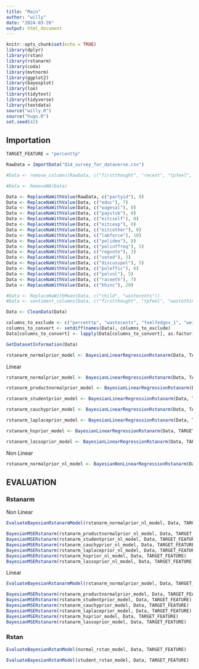 ```yaml
---
title: "Main"
author: "willy"
date: "2024-03-20"
output: html_document
---
```


```r
knitr::opts_chunk$set(echo = TRUE)
library(dplyr)
library(rstan)
library(rstanarm)
library(coda)
library(mvtnorm)
library(ggplot2)
library(bayesplot)
library(loo)
library(tidytext)
library(tidyverse)
library(textdata)
source("willy.R")
source("hugo.R")
set.seed(42)
```

## Importation

```r
TARGET_FEATURE = "percenttp"

RawData = ImportData("Q14_survey_for_dataverse.csv")
```


```r
#Data <- remove_columns(RawData, c("firstthought", "recent", "tpfeel", "biggest", "paystub", "depend", "glad", "upset", "benefit", "wastethink","eitcexp", "eitcthink"))

#Data <- RemoveNA(Data)

Data <- ReplaceNaWithValue(RawData, c("partyid"), 9)
Data <- ReplaceNaWithValue(Data, c("educ"), 7)
Data <- ReplaceNaWithValue(Data, c("wagesal"), 0)
Data <- ReplaceNaWithValue(Data, c("paystub"), 0)
Data <- ReplaceNaWithValue(Data, c("eitcself"), 0)
Data <- ReplaceNaWithValue(Data, c("eitcexp"), 0)
Data <- ReplaceNaWithValue(Data, c("eitcother"), 0)
Data <- ReplaceNaWithValue(Data, c("labforce"), 10)
Data <- ReplaceNaWithValue(Data, c("polideo"), 8)
Data <- ReplaceNaWithValue(Data, c("polinffreq"), 5)
Data <- ReplaceNaWithValue(Data, c("regvote"), 3)
Data <- ReplaceNaWithValue(Data, c("voted"), 3)
Data <- ReplaceNaWithValue(Data, c("discusspol"), 5)
Data <- ReplaceNaWithValue(Data, c("poleffic"), 6)
Data <- ReplaceNaWithValue(Data, c("polvol"), 5)
Data <- ReplaceNaWithValue(Data, c("raceeth"), 7)
Data <- ReplaceNaWithValue(Data, c("hhinc"), 20)

#Data <- ReplaceNaWithMean(Data, c("child", "wastecents"))
#Data <- sentiment_columns(Data, c("firstthought", "tpfeel", "wastethink", "recent"))

Data <- CleanData(Data)

columns_to_exclude <- c("percenttp", "wastecents", "feelfedgov_1", "weightvec")
columns_to_convert <- setdiff(names(Data), columns_to_exclude)
Data[columns_to_convert] <- lapply(Data[columns_to_convert], as.factor)

GetDatasetInformation(Data)
```


```r
rstanarm_normalprior_model <- BayesianLinearRegressionRstanarm(Data, TARGET_FEATURE, prior = normal(location = 0), prior_intercept = normal(location = 0))
```



Linear 

```r
rstanarm_normalprior_model <- BayesianLinearRegressionRstanarm(Data, TARGET_FEATURE, prior = normal(location = 0), prior_intercept = normal(location = 0))

rstanarm_productnormalprior_model <- BayesianLinearRegressionRstanarm(Data, TARGET_FEATURE, prior = product_normal(df = 2, location = 0, scale = 1), prior_intercept = normal(location = 0))

rstanarm_studentprior_model <- BayesianLinearRegressionRstanarm(Data, TARGET_FEATURE, prior = student_t(df = 1, location = 0), prior_intercept = normal(location = 0))

rstanarm_cauchyprior_model <- BayesianLinearRegressionRstanarm(Data, TARGET_FEATURE, prior = cauchy(location = 0), prior_intercept = normal(location = 0))

rstanarm_laplaceprior_model <- BayesianLinearRegressionRstanarm(Data, TARGET_FEATURE, prior = laplace(location = 0), prior_intercept = normal(location = 0))

rstanarm_hsprior_model <- BayesianLinearRegressionRstanarm(Data, TARGET_FEATURE, prior = hs(df = 1, global_df = 1, global_scale = 0.01, slab_df = 4, slab_scale = 2.5), prior_intercept = normal(location = 0))

rstanarm_lassoprior_model <- BayesianLinearRegressionRstanarm(Data, TARGET_FEATURE, prior = lasso(df = 1, location = 0), prior_intercept = normal(location = 0))

```

Non Linear

```r
rstanarm_normalprior_nl_model <- BayesianNonLinearRegressionRstanarm(Data, TARGET_FEATURE, prior = normal(location = 0), prior_intercept = normal(location = 0), iter = 200, chain = 4)
```

## EVALUATION

### Rstanarm

Non Linear

```r
EvaluateBayesianRstanarmModel(rstanarm_normalprior_nl_model, Data, TARGET_FEATURE)
```

```r
BayesianMSERstanarm(rstanarm_productnormalprior_nl_model, Data, TARGET_FEATURE)
BayesianMSERstanarm(rstanarm_studentprior_nl_model, Data, TARGET_FEATURE)
BayesianMSERstanarm(rstanarm_cauchyprior_nl_model, Data, TARGET_FEATURE)
BayesianMSERstanarm(rstanarm_laplaceprior_nl_model, Data, TARGET_FEATURE)
BayesianMSERstanarm(rstanarm_hsprior_nl_model, Data, TARGET_FEATURE)
BayesianMSERstanarm(rstanarm_lassoprior_nl_model, Data, TARGET_FEATURE)
```

Linear

```r
EvaluateBayesianRstanarmModel(rstanarm_normalprior_model, Data, TARGET_FEATURE)
```

```r
BayesianMSERstanarm(rstanarm_productnormalprior_model, Data, TARGET_FEATURE)
BayesianMSERstanarm(rstanarm_studentprior_model, Data, TARGET_FEATURE)
BayesianMSERstanarm(rstanarm_cauchyprior_model, Data, TARGET_FEATURE)
BayesianMSERstanarm(rstanarm_laplaceprior_model, Data, TARGET_FEATURE)
BayesianMSERstanarm(rstanarm_hsprior_model, Data, TARGET_FEATURE)
BayesianMSERstanarm(rstanarm_lassoprior_model, Data, TARGET_FEATURE)
```

### Rstan

```r
EvaluateBayesianRstanModel(normal_rstan_model, Data, TARGET_FEATURE)
```

```r
EvaluateBayesianRstanModel(student_rstan_model, Data, TARGET_FEATURE)
```

